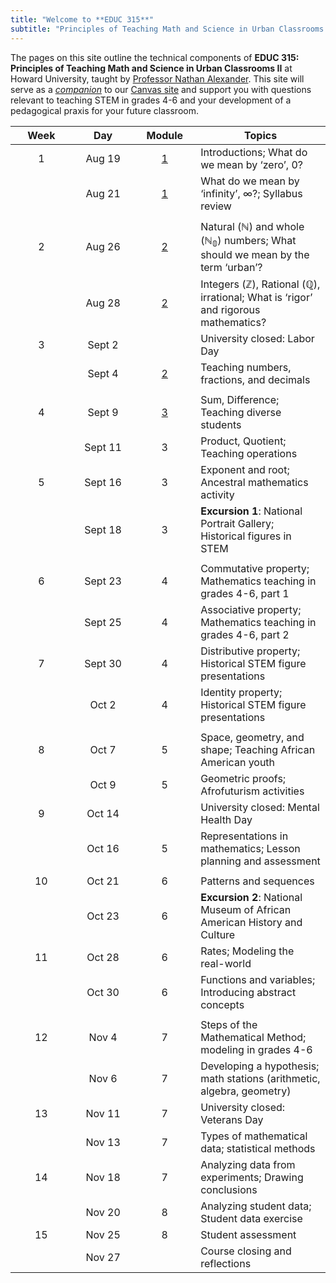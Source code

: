 ```yaml
---
title: "Welcome to **EDUC 315**"
subtitle: "Principles of Teaching Math and Science in Urban Classrooms II"
---
```


The pages on this site outline the technical components of **EDUC 315: Principles of Teaching Math and Science in Urban Classrooms II** at Howard University, taught by [Professor Nathan Alexander](https://professornaite.github.io){target="_blank"}. This site will serve as a <u>*companion*</u> to our [Canvas site](https://canvas.howard.edu/courses/53402){target="_blank"} and support you with questions relevant to teaching STEM in grades 4-6 and your development of a pedagogical praxis for your future classroom.

::: column-screen-inset-right
| Week |   Day   |           Module           | Topics                                                                                                  |
|:------------:|:------------:|:------------:|-----------------------------|
|  1   | Aug 19  | [1](modules/module01.html) | Introductions; What do we mean by ‘zero’, $0$?                                                          |
|      | Aug 21  | [1](modules/module01.html) | What do we mean by ‘infinity’, $\infty$?; Syllabus review                                               |
|      |         |                            |                                                                                                         |
|  2   | Aug 26  | [2](modules/module02.html) | Natural ($\mathbb{N}$) and whole ($\mathbb{N_0}$) numbers; What should we mean by the term ‘urban’?     |
|      | Aug 28  | [2](modules/module02.html) | Integers ($\mathbb{Z}$), Rational ($\mathbb{Q}$), irrational; What is ‘rigor’ and rigorous mathematics? |
|  3   | Sept 2  |                            | University closed: Labor Day                                                                            |
|      | Sept 4  | [2](modules/module02.html) | Teaching numbers, fractions, and decimals                                                               |
|      |         |                            |                                                                                                         |
|  4   | Sept 9  |             [3](modules/module03.html)              | Sum, Difference; Teaching diverse students                                                              |
|      | Sept 11 |             3              | Product, Quotient; Teaching operations                                                                  |
|  5   | Sept 16 |             3              | Exponent and root; Ancestral mathematics activity                                                       |
|      | Sept 18 |             3              | **Excursion 1**: National Portrait Gallery; Historical figures in STEM                                  |
|      |         |                            |                                                                                                         |
|  6   | Sept 23 |             4              | Commutative property; Mathematics teaching in grades 4-6, part 1                                        |
|      | Sept 25 |             4              | Associative property; Mathematics teaching in grades 4-6, part 2                                        |
|  7   | Sept 30 |             4              | Distributive property; Historical STEM figure presentations                                             |
|      |  Oct 2  |             4              | Identity property; Historical STEM figure presentations                                                 |
|      |         |                            |                                                                                                         |
|  8   |  Oct 7  |             5              | Space, geometry, and shape; Teaching African American youth                                             |
|      |  Oct 9  |             5              | Geometric proofs; Afrofuturism activities                                                               |
|  9   | Oct 14  |                            | University closed: Mental Health Day                                                                    |
|      | Oct 16  |             5              | Representations in mathematics; Lesson planning and assessment                                          |
|      |         |                            |                                                                                                         |
|  10  | Oct 21  |             6              | Patterns and sequences                                                                                  |
|      | Oct 23  |             6              | **Excursion 2**: National Museum of African American History and Culture                                |
|  11  | Oct 28  |             6              | Rates; Modeling the real-world                                                                          |
|      | Oct 30  |             6              | Functions and variables; Introducing abstract concepts                                                  |
|      |         |                            |                                                                                                         |
|  12  |  Nov 4  |             7              | Steps of the Mathematical Method; modeling in grades 4-6                                                |
|      |  Nov 6  |             7              | Developing a hypothesis; math stations (arithmetic, algebra, geometry)                                  |
|  13  | Nov 11  |             7              | University closed: Veterans Day                                                                         |
|      | Nov 13  |             7              | Types of mathematical data; statistical methods                                                         |
|  14  | Nov 18  |             7              | Analyzing data from experiments; Drawing conclusions                                                    |
|      | Nov 20  |             8              | Analyzing student data; Student data exercise                                                           |
|  15  | Nov 25  |             8              | Student assessment                                                                                      |
|      | Nov 27  |                            | Course closing and reflections                                                                          |
:::
